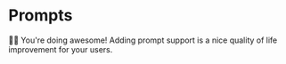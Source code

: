 # Prompts

👨‍💼 You're doing awesome! Adding prompt support is a nice quality of life
improvement for your users.
